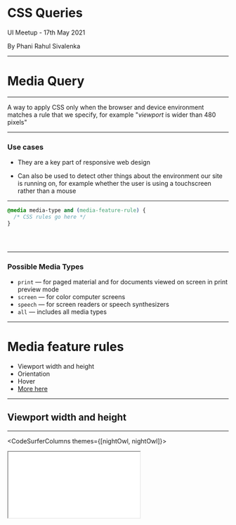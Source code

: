 


# CSS Queries

UI Meetup - 17th May 2021

By Phani Rahul Sivalenka

---

# Media Query

---

A way to apply CSS only when the browser and device environment matches a rule that we specify, for example "_viewport_ is wider than 480 pixels"

---

### Use cases

- They are a key part of responsive web design

- Can also be used to detect other things about the environment our site is running on, for example whether the user is using a touchscreen rather than a mouse

---

<CodeSurfer theme={nightOwl}>

```css subtitle="Syntax looks like this"
@media media-type and (media-feature-rule) {
  /* CSS rules go here */
}
```

```diff 1[8:18] subtitle="A media type, which tells the browser what kind of media this code is for (e.g. print, or screen)"

```

```diff 1[24:42] subtitle="A media expression, which is a rule, or test that must be passed for the contained CSS to be applied"

```

```diff 2 subtitle="A set of CSS rules that will be applied if the test passes and the media type is correct"

```

</CodeSurfer>

---

### Possible Media Types

<div className="text-left margin-auto w-max-80p">

- `print` — for paged material and for documents viewed on screen in print preview mode
- `screen` — for color computer screens
- `speech` — for screen readers or speech synthesizers
- `all` — includes all media types

</div>

---

# Media feature rules

<div className="text-left margin-auto w-max-80p">

- Viewport width and height
- Orientation
- Hover
- [More here](https://developer.mozilla.org/en-US/docs/Web/CSS/Media_Queries/Using_media_queries#media_features)

</div>

---

## Viewport width and height

---

<CodeSurferColumns themes={[nightOwl, nightOwl]}>

<Step>

<iframe className="fixed resizable-iframe" src="/viewport-width.html" />

```css
.items {
  display: flex;
  flex-direction: row;
  /* other styles */
}

.item {
  width: 120px;
  min-width: 120px;
  /* other styles */
}

@media screen and (max-width: 420px) {
  .items {
    flex-direction: column;
  }

  .item {
    width: 100%;
  }
}
```

</Step>

<Step>

<iframe className="fixed resizable-iframe" src="/viewport-width.html" />

```diff 1:11 subtitle="when viewport width is greater than 420px"

```

</Step>

<Step>

<iframe className="fixed resizable-iframe" src="/viewport-width.html" />

```diff 12:21 subtitle="when viewport width is less than or equal to 420px"

```

</Step>

</CodeSurferColumns>

---

<CodeSurferColumns themes={[nightOwl, nightOwl]}>

<Step>

<iframe
  className="fixed resizable-iframe"
  src="/viewport-width-mobile-first.html"
/>

```css subtitle="Recommended to take mobile-first approach to RWD"
.items {
  display: flex;
  flex-direction: column;
  /* other styles */
}

.item {
  width: 100%;
  /* other styles */
}

@media screen and (min-width: 420px) {
  .items {
    flex-direction: row;
    flex-wrap: wrap;
  }

  .item {
    width: 120px;
    min-width: 120px;
  }
}
```

</Step>

<Step>

<iframe
  className="fixed resizable-iframe"
  src="/viewport-width-mobile-first.html"
/>

```diff 1:11 subtitle="first, when viewport width is less than 420px"

```

</Step>

<Step>

<iframe
  className="fixed resizable-iframe"
  src="/viewport-width-mobile-first.html"
/>

```diff 12:21 subtitle="then, when viewport width is greater than or equal to 420px"

```

</Step>

</CodeSurferColumns>

---

Refer [MDN: Mobile first responsive design](https://developer.mozilla.org/en-US/docs/Learn/CSS/CSS_layout/Media_queries#active_learning_mobile_first_responsive_design) for a walkthrough

---

# Media Query: Logical Operators

---

<CodeSurferColumns themes={[nightOwl, nightOwl]}>

<Step>

```css
@media screen and (min-width: 30em) and (orientation: landscape) {
  ...;
}
```

<div className="plain-content">

`and` — for combining multiple media features into a single media query

</div>

</Step>

</CodeSurferColumns>

---

<CodeSurferColumns themes={[nightOwl, nightOwl]}>

<Step>

```css
@media not screen and (color), print and (color) {
  ...;
}
```

<div className="plain-content">

`,` (or) — to combine multiple media queries into a single rule

</div>

</Step>

<Step>

```css
@media (not (screen and (color))), (print and (color)) {
  ...;
}
```

<div className="plain-content">

evaluates to

</div>

</Step>

</CodeSurferColumns>

---

<CodeSurferColumns themes={[nightOwl, nightOwl]}>

<Step>

```css
@media not all and (monochrome) {
  ...;
}
```

<div className="plain-content">

`not` — to negate an <span style={{ fontWeight: 'bold', fontStyle: 'italic', color: 'orange' }}>entire</span> media query

</div>

</Step>

<Step>

```css
@media not (all and (monochrome)) {
  ...;
}
```

<div className="plain-content">

evaluates to

</div>

</Step>

</CodeSurferColumns>
